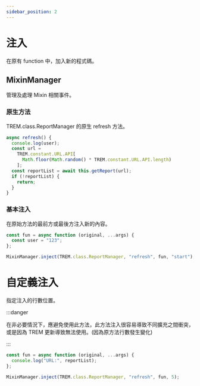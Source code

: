 ```yaml
---
sidebar_position: 2
---
```


# 注入

在原有 function 中，加入新的程式碼。

## MixinManager

管理及處理 Mixin 相關事件。

### 原生方法

TREM.class.ReportManager 的原生 refresh 方法。

```js
async refresh() {
  console.log(user);
  const url =
    TREM.constant.URL.API[
      Math.floor(Math.random() * TREM.constant.URL.API.length)
    ];
  const reportList = await this.getReport(url);
  if (!reportList) {
    return;
  }
}
```

### 基本注入

在原始方法的最前方或最後方注入新的內容。

```js
const fun = async function (original, ...args) {
  const user = "123";
};

MixinManager.inject(TREM.class.ReportManager, "refresh", fun, "start");
```

# 自定義注入

指定注入的行數位置。

:::danger

在非必要情況下，應避免使用此方法，此方法注入很容易導致不同擴充之間衝突，
或是因為 TREM 更新導致無法使用。(因為原方法行數發生變化)

:::

```js
const fun = async function (original, ...args) {
  console.log("URL:", reportList);
};

MixinManager.inject(TREM.class.ReportManager, "refresh", fun, 5);
```
